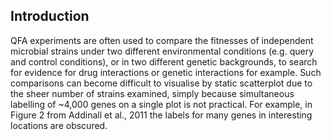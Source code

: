 <!--
%\VignetteEngine{knitr::knitr}
%\VignetteIndexEntry{visTool}
-->

Introduction 
------------------------------------------------
QFA experiments are often used to compare the fitnesses of independent microbial strains under two different environmental conditions (e.g. query and control conditions), or in two different genetic backgrounds, to search for evidence for drug interactions or genetic interactions for example. Such comparisons can become difficult to visualise by static scatterplot due to the sheer number of strains examined, simply because simultaneous labelling of ~4,000 genes on a single plot is not practical. For example, in Figure 2 from Addinall et al., 2011 the labels for many genes in interesting locations are obscured.